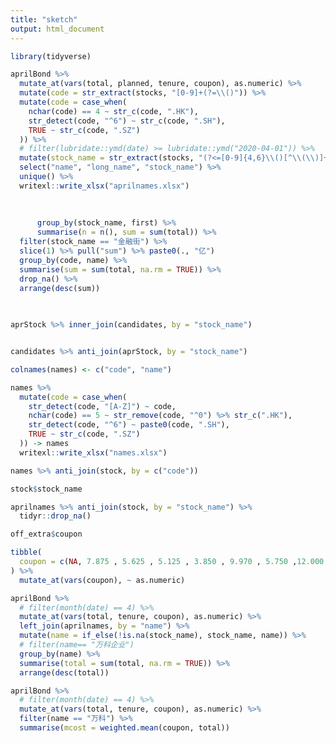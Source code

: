 ---
title: "sketch"
output: html_document
---

```{r}

library(tidyverse)

aprilBond %>% 
  mutate_at(vars(total, planned, tenure, coupon), as.numeric) %>% 
  mutate(code = str_extract(stocks, "[0-9]+(?=\\()")) %>% 
  mutate(code = case_when(
    nchar(code) == 4 ~ str_c(code, ".HK"),
    str_detect(code, "^6") ~ str_c(code, ".SH"),
    TRUE ~ str_c(code, ".SZ")
  )) %>% 
  # filter(lubridate::ymd(date) >= lubridate::ymd("2020-04-01")) %>% 
  mutate(stock_name = str_extract(stocks, "(?<=[0-9]{4,6}\\()[^\\(\\)]+(?=\\))")) %>% 
  select("name", "long_name", "stock_name") %>% 
  unique() %>% 
  writexl::write_xlsx("aprilnames.xlsx")
  
  
  
      group_by(stock_name, first) %>%
      summarise(n = n(), sum = sum(total)) %>% 
  filter(stock_name == "金融街") %>% 
  slice(1) %>% pull("sum") %>% paste0(., "亿")
  group_by(code, name) %>% 
  summarise(sum = sum(total, na.rm = TRUE)) %>% 
  drop_na() %>% 
  arrange(desc(sum))
  
  
```


```{r}

aprStock %>% inner_join(candidates, by = "stock_name")


candidates %>% anti_join(aprStock, by = "stock_name")
```





```{r}

colnames(names) <- c("code", "name")

names %>% 
  mutate(code = case_when(
    str_detect(code, "[A-Z]") ~ code, 
    nchar(code) == 5 ~ str_remove(code, "^0") %>% str_c(".HK"),
    str_detect(code, "^6") ~ paste0(code, ".SH"),
    TRUE ~ str_c(code, ".SZ")
  )) -> names
  writexl::write_xlsx("names.xlsx")
```



```{r}

names %>% anti_join(stock, by = c("code"))

stock$stock_name
```

```{r}

aprilnames %>% anti_join(stock, by = "stock_name") %>% 
  tidyr::drop_na()
```







```{r}

off_extra$coupon
```

```{r}

tibble(
  coupon = c(NA, 7.875 , 5.625 , 5.125 , 3.850 , 9.970 , 5.750 ,12.000 ,11.500)
) %>% 
  mutate_at(vars(coupon), ~ as.numeric)
```


```{r}

aprilBond %>% 
  # filter(month(date) == 4) %>% 
  mutate_at(vars(total, tenure, coupon), as.numeric) %>% 
  left_join(aprilnames, by = "name") %>% 
  mutate(name = if_else(!is.na(stock_name), stock_name, name)) %>% 
  # filter(name== "万科企业")
  group_by(name) %>% 
  summarise(total = sum(total, na.rm = TRUE)) %>% 
  arrange(desc(total))
```

```{r}

aprilBond %>% 
  # filter(month(date) == 4) %>%
  mutate_at(vars(total, tenure, coupon), as.numeric) %>% 
  filter(name == "万科") %>% 
  summarise(mcost = weighted.mean(coupon, total))
```


